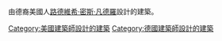 {{Commons cat|Buildings by Ludwig Mies van der Rohe‎}}
由德裔美國人[[路德維希·密斯·凡德羅|路德維希·密斯·凡德羅]]設計的建築。

{{DEFAULTSORT:Mies, Ludwig}}
[[Category:美國建築師設計的建築|Category:美國建築師設計的建築]]
[[Category:德國建築師設計的建築|Category:德國建築師設計的建築]]